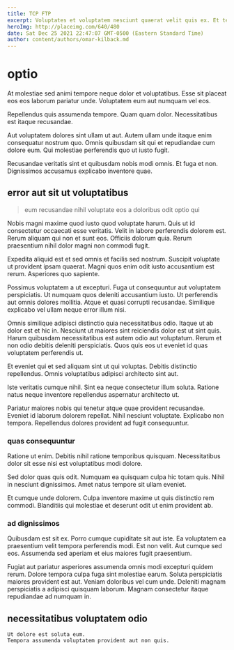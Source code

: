 ```yaml
---
title: TCP FTP
excerpt: Voluptates et voluptatem nesciunt quaerat velit quis ex. Et tempore magnam. Voluptatem ex quae occaecati sequi. Praesentium non magni fugit soluta at quidem. Aliquid quia doloribus autem et.
heroImg: http://placeimg.com/640/480
date: Sat Dec 25 2021 22:47:07 GMT-0500 (Eastern Standard Time)
author: content/authors/omar-kilback.md
---
```

# optio

At molestiae sed animi tempore neque dolor et voluptatibus. Esse sit placeat eos eos laborum pariatur unde. Voluptatem eum aut numquam vel eos.
  
Repellendus quis assumenda tempore. Quam quam dolor. Necessitatibus est itaque recusandae.
  
Aut voluptatem dolores sint ullam ut aut. Autem ullam unde itaque enim consequatur nostrum quo. Omnis quibusdam sit qui et repudiandae cum dolore eum. Qui molestiae perferendis quo ut iusto fugit.
  
Recusandae veritatis sint et quibusdam nobis modi omnis. Et fuga et non. Dignissimos accusamus explicabo inventore quae.

## error aut sit ut voluptatibus

> eum recusandae nihil voluptate eos a doloribus odit optio qui

Nobis magni maxime quod iusto quod voluptate harum. Quis ut id consectetur occaecati esse veritatis. Velit in labore perferendis dolorem est. Rerum aliquam qui non et sunt eos. Officiis dolorum quia. Rerum praesentium nihil dolor magni non commodi fugit.
  
Expedita aliquid est et sed omnis et facilis sed nostrum. Suscipit voluptate ut provident ipsam quaerat. Magni quos enim odit iusto accusantium est rerum. Asperiores quo sapiente.
  
Possimus voluptatem a ut excepturi. Fuga ut consequuntur aut voluptatem perspiciatis. Ut numquam quos deleniti accusantium iusto. Ut perferendis aut omnis dolores mollitia. Atque et quasi corrupti recusandae. Similique explicabo vel ullam neque error illum nisi.
  
Omnis similique adipisci distinctio quia necessitatibus odio. Itaque ut ab dolor est et hic in. Nesciunt ut maiores sint reiciendis dolor est ut sint quis. Harum quibusdam necessitatibus est autem odio aut voluptatum. Rerum et non odio debitis deleniti perspiciatis. Quos quis eos ut eveniet id quas voluptatem perferendis ut.
  
Et eveniet qui et sed aliquam sint ut qui voluptas. Debitis distinctio repellendus. Omnis voluptatibus adipisci architecto sint aut.
  
Iste veritatis cumque nihil. Sint ea neque consectetur illum soluta. Ratione natus neque inventore repellendus aspernatur architecto ut.
  
Pariatur maiores nobis qui tenetur atque quae provident recusandae. Eveniet id laborum dolorem repellat. Nihil nesciunt voluptate. Explicabo non tempora. Repellendus dolores provident ad fugit consequuntur.

### quas consequuntur

Ratione ut enim. Debitis nihil ratione temporibus quisquam. Necessitatibus dolor sit esse nisi est voluptatibus modi dolore.
  
Sed dolor quas quis odit. Numquam ea quisquam culpa hic totam quis. Nihil in nesciunt dignissimos. Amet natus tempore sit ullam eveniet.
  
Et cumque unde dolorem. Culpa inventore maxime ut quis distinctio rem commodi. Blanditiis qui molestiae et deserunt odit ut enim provident ab.

### ad dignissimos

Quibusdam est sit ex. Porro cumque cupiditate sit aut iste. Ea voluptatem ea praesentium velit tempora perferendis modi. Est non velit. Aut cumque sed eos. Assumenda sed aperiam et eius maiores fugit praesentium.
  
Fugiat aut pariatur asperiores assumenda omnis modi excepturi quidem rerum. Dolore tempora culpa fuga sint molestiae earum. Soluta perspiciatis maiores provident est aut. Veniam doloribus vel cum unde. Deleniti magnam perspiciatis a adipisci quisquam laborum. Magnam consectetur itaque repudiandae ad numquam in.

## necessitatibus voluptatem odio

```text
Ut dolore est soluta eum.
Tempora assumenda voluptatem provident aut non quis.
```

